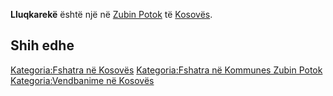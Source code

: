 {{Fshat në 
 | Emri                = Lluqkarekë
 | EmriAlt                = 
 | NAME_SHORT_FORM=      
 | NAME_GENERIC=      
 | NAME_SORT_NAME_RO=      LLUQKAREKE
 | FULL_NAME_RO = Lluqkarekë
 | FULL_NAME_ND_RO=Lluqkareke
 | SORT_NAME_RG=LLUQKAREKE
 | FULL_NAME_RG=Lluqkarekë
 | FULL_NAME_ND_RG=Lluqkareke
 | SRP_NAME_SHORT_FORM=      
 | SRP_NAME_GENERIC=      
 | SRP_NAME_SORT_NAME_RO=      
 | SRP_FULL_NAME_RO = 
 | SRP_FULL_NAME_ND_RO=
 | SRP_SORT_NAME_RG=
 | SRP_FULL_NAME_RG=
 | SRP_FULL_NAME_ND_RG=
 | Emri (Rasa dhanore) = 
 | Figura              = 
 | Shteti              = Kosovo
 | Komuna              = Zubin Potok
 | Kodi postar         = 
 | Sipërfaqja          = 

 | Popullsia           = 

 | Regj. i popullsisë  = 
 | Dend. e popullsisë  = 
 | Faqja zyrtare       = 
 <!--- Koordinatat ----> 
 | Gjerësia            = 42.9775
 | Gjatësia            = 20.683333
 | Lartësia            = 
}}
'''Lluqkarekë''' është një [[]] në [[Zubin Potok]] të [[Kosovës]].

<!-- == Gjeografia == -->
<!-- == Historia == -->
<!-- == Demografia == -->
== Shih edhe ==
{{Komuna Zubin Potok}}
{{Kosovo-Administrata-Cung}}

[[Kategoria:Fshatra në Kosovës]]
[[Kategoria:Fshatra në Kommunes Zubin Potok]]
[[Kategoria:Vendbanime në Kosovës]]